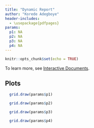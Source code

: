 ```yaml
---
title: "Dynamic Report"
author: "Korede Adegboye"
header-includes:
  - \usepackage{pdfpages}
params:
  p1: NA
  p2: NA
  p3: NA
  p4: NA
---
```



```r
knitr::opts_chunk$set(echo = TRUE)
```
To learn more, see [Interactive Documents](http://rmarkdown.rstudio.com/authoring_shiny.html).

## Plots
```r
  grid.draw(params$p1)
```

```r
  grid.draw(params$p2)
```

```r
  grid.draw(params$p3)
```

```r
  grid.draw(params$p4)
```